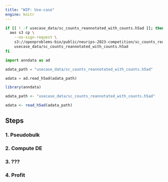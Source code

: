 ```yaml
---
title: "WIP: Use-case"
engine: knitr
---
```


```bash
if [[ ! -f usecase_data/sc_counts_reannotated_with_counts.h5ad ]]; then
  aws s3 cp \
    --no-sign-request \
    s3://openproblems-bio/public/neurips-2023-competition/sc_counts_reannotated_with_counts.h5ad \
    usecase_data/sc_counts_reannotated_with_counts.h5ad
fi
```

```python
import anndata as ad

adata_path = "usecase_data/sc_counts_reannotated_with_counts.h5ad"

adata = ad.read_h5ad(adata_path)
```

```r
library(anndata)

adata_path <- "usecase_data/sc_counts_reannotated_with_counts.h5ad"

adata <- read_h5ad(adata_path)
```

## Steps

### 1. Pseudobulk

### 2. Compute DE

### 3. ???

### 4. Profit

